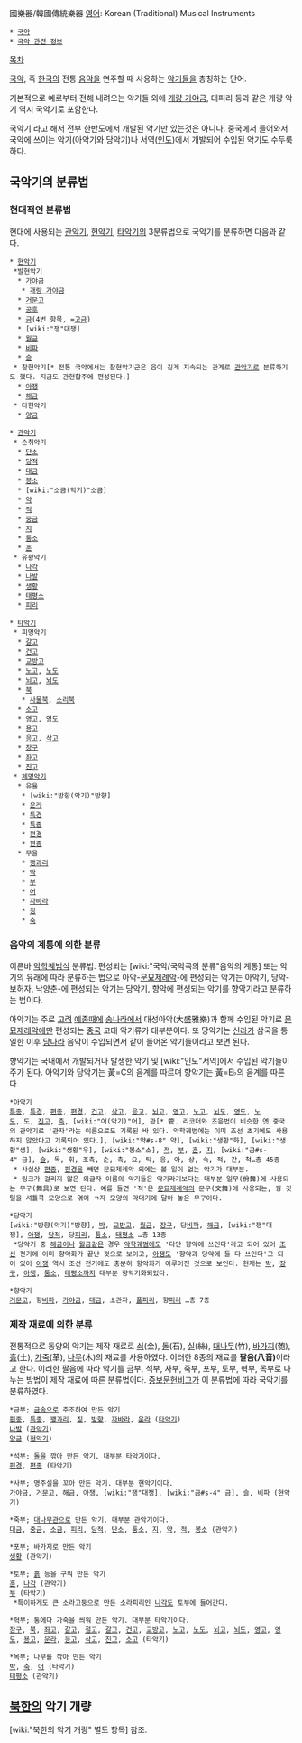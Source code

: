 國樂器/韓國傳統樂器
[[영어]]: Korean (Traditional) Musical Instruments

 * [[국악]]
 * [[국악 관련 정보]]

[[목차]]

[[국악]], 즉 [[한국]]의 전통 [[음악]]을 연주할 때 사용하는 [[악기]]들을 총칭하는 단어.

기본적으로 예로부터 전해 내려오는 악기들 외에 [[개량 가야금]], 대피리 등과 같은 개량 악기 역시 국악기로 포함한다.

국악기 라고 해서 전부 한반도에서 개발된 악기만 있는것은 아니다. 중국에서 들어와서 국악에 쓰이는 악기(아악기와 당악기)나 서역([[인도]])에서 개발되어 수입된 악기도 수두룩하다.

== 국악기의 분류법 ==

=== 현대적인 분류법 ===
현대에 사용되는 [[관악기]], [[현악기]], [[타악기]]의 3분류법으로 국악기를 분류하면 다음과 같다.

 * [[현악기]]
  *발현악기
   * [[가야금]]
    * [[개량 가야금]]
   * [[거문고]]
   * [[공후]]
   * [[금]](4번 항목, =[[고금]])
   * [wiki:"쟁"대쟁]
   * [[월금]]
   * [[비파]]
   * [[슬]]  
  * 찰현악기[* 전통 국악에서는 찰현악기군은 음이 길게 지속되는 관계로 [[관악기]]로 분류하기도 했다. 지금도 관현합주에 편성된다.]
   * [[아쟁]]
   * [[해금]]
  * 타현악기
   * [[양금]]

 * [[관악기]]
  * 순취악기
   * [[단소]]
   * [[당적]]
   * [[대금]]
   * [[봉소]]
   * [wiki:"소금(악기)"소금]
   * [[약]]
   * [[적]]
   * [[중금]]
   * [[지]]
   * [[퉁소]]
   * [[훈]]
  * 유황악기
   * [[나각]]
   * [[나발]]
   * [[생황]]
   * [[태평소]]
   * [[피리]]
   
 * [[타악기]]
  * 피명악기
   * [[갈고]]
   * [[건고]]
   * [[교방고]]
   * [[노고]], [[노도]]
   * [[뇌고]], [[뇌도]]
   * [[북]]
    * [[사물북]], [[소리북]] 
   * [[소고]]
   * [[영고]], [[영도]]
   * [[용고]]
   * [[응고]], [[삭고]]
   * [[장구]]
   * [[좌고]]
   * [[진고]]
  * [[체명악기]]
   * 유율
    * [wiki:"방향(악기)"방향]
    * [[운라]]
    * [[특경]]
    * [[특종]]
    * [[편경]]
    * [[편종]]
   * 무율
    * [[꽹과리]]
    * [[박]]
    * [[부]]
    * [[어]]
    * [[자바라]]
    * [[징]]
    * [[축]]

=== 음악의 계통에 의한 분류 ===
이른바 [[악학궤범]]식 분류법. 편성되는 [wiki:"국악/국악곡의 분류"음악의 계통] 또는 악기의 유래에 따라 분류하는 법으로 아악-[[문묘제례악]]-에 편성되는 악기는 아악기, 당악-보허자, 낙양춘-에 편성되는 악기는 당악기, 향악에 편성되는 악기를 향악기라고 분류하는 법이다. 

아악기는 주로 [[고려]] [[예종]]때에 [[송]]나라에서 대성아악(大盛雅樂)과 함께 수입된 악기로 [[문묘제레악]]에만 편성되는 [[중국]] 고대 악기류가 대부분이다. 또 당악기는 [[신라]]가 삼국을 통일한 이후 [[당]]나라 음악이 수입되면서 같이 들어온 악기들이라고 보면 된다.

향악기는 국내에서 개발되거나 발생한 악기 및 [wiki:"인도"서역]에서 수입된 악기들이 주가 된다. 아악기와 당악기는 黃=C의 음계를 따르며 향악기는 黃=E♭의 음계를 따른다.


 *아악기
 [[특종]], [[특경]], [[편종]], [[편경]], [[건고]], [[삭고]], [[응고]], [[뇌고]], [[영고]], [[노고]], [[뇌도]], [[영도]], [[노도]], 도, [[진고]], [[축]], [wiki:"어(악기)"어], 관[* 管. 리코더와 조음법이 비슷한 옛 중국의 관악기로 '관자'라는 이름으로도 기록된 바 있다. 악학궤범에는 이미 조선 초기에도 사용하지 않았다고 기록되어 있다.], [wiki:"약#s-8" 약], [wiki:"생황"화], [wiki:"생황"생], [wiki:"생황"우], [wiki:"봉소"소], [[적]], [[부]], [[훈]], [[지]], [wiki:"금#s-4" 금], [[슬]], 독, 휘, 조촉, 순, 촉, 요, 탁, 응, 아, 상, 속, 적, 간, 척…총 45종
  * 사실상 [[편종]], [[편경]]을 빼면 문묘제례악 외에는 볼 일이 없는 악기가 대부분.
  * 링크가 걸리지 않은 외글자 이름의 악기들은 악기라기보다는 대부분 일무(佾舞)에 사용되는 무구(舞具)로 보면 된다. 예를 들면 '적'은 [[문묘제례악]]의 문무(文舞)에 사용되는, 꿩 깃털을 셔틀콕 모양으로 엮어 ㄱ자 모양의 막대기에 달아 놓은 무구이다.

 *당악기
 [wiki:"방향(악기)"방향], [[박]], [[교방고]], [[월금]], [[장구]], 당[[비파]], [[해금]], [wiki:"쟁"대쟁], [[아쟁]], [[당적]], 당[[피리]], [[퉁소]], [[태평소]] …총 13종
  *당악기 중 [[해금]]이나 [[월금]]같은 경우 [[악학궤범]]에도 '다만 향악에 쓰인다'라고 되어 있어 [[조선]] 전기에 이미 향악화가 끝난 것으로 보이고, [[아쟁]]도 '향악과 당악에 둘 다 쓰인다'고 되어 있어 [[아쟁]] 역시 조선 전기에도 충분히 향악화가 이루어진 것으로 보인다. 현재는 [[박]], [[장구]], [[아쟁]], [[퉁소]], [[태평소]]까지 대부분 향악기화되었다.

 *향악기
 [[거문고]], 향[[비파]], [[가야금]], [[대금]], 소관자, [[풀피리]], 향[[피리]] …총 7종

=== 제작 재료에 의한 분류 ===
전통적으로 동양의 악기는 제작 재료로 [[쇠]](金), [[돌]](石), [[실]](絲), [[대나무]](竹), [[바가지]](匏), [[흙]](土), [[가죽]](革), [[나무]](木)의 재료를 사용하였다. 이러한 8종의 재료를 '''팔음(八音)'''이라고 한다. 이러한 팔음에 따라 악기를 금부, 석부, 사부, 죽부, 포부, 토부, 혁부, 목부로 나누는 방법이 제작 재료에 따른 분류법이다. [[증보문헌비고]]가 이 분류법에 따라 국악기를 분류하였다.

 *금부; [[금속]]으로 주조하여 만든 악기
 [[편종]], [[특종]], [[꽹과리]], [[징]], [[방향]], [[자바라]], [[운라]] ([[타악기]])
 [[나발]] ([[관악기]])
 [[양금]] ([[현악기]])

 *석부; [[돌]]을 깎아 만든 악기. 대부분 타악기이다.
 [[편경]], [[편종]] (타악기)

 *사부; 명주실을 꼬아 만든 악기. 대부분 현악기이다.
 [[가야금]], [[거문고]], [[해금]], [[아쟁]], [wiki:"쟁"대쟁], [wiki:"금#s-4" 금], [[슬]], [[비파]] (현악기)

 *죽부; [[대나무]]관으로 만든 악기. 대부분 관악기이다.
 [[대금]], [[중금]], [[소금]], [[피리]], [[당적]], [[단소]], [[퉁소]], [[지]], [[약]], [[적]], [[봉소]] (관악기)

 *포부; 바가지로 만든 악기 
 [[생황]] (관악기)

 *토부; [[흙]] 등을 구워 만든 악기
 [[훈]], [[나각]] (관악기)
 [[부]] (타악기)
  *특이하게도 큰 소라고둥으로 만든 소라피리인 [[나각]]도 토부에 들어간다.

 *혁부; 통에다 가죽을 씌워 만든 악기. 대부분 타악기이다.
 [[장구]], [[북]], [[좌고]], [[갈고]], [[절고]], [[갈고]], [[건고]], [[교방고]], [[노고]], [[노도]], [[뇌고]], [[뇌도]], [[영고]], [[영도]], [[용고]], [[운라]], [[응고]], [[삭고]], [[진고]], [[소고]] (타악기)

 *목부; 나무를 깎아 만든 악기
 [[박]], [[축]], [[어]] (타악기)
 [[태평소]] (관악기)

== [[북한]]의 악기 개량 ==
[wiki:"북한의 악기 개량" 별도 항목] 참조.
